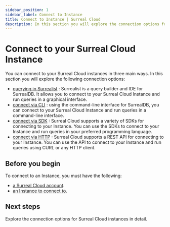 ```yaml
---
sidebar_position: 1
sidebar_label: Connect to Instance
title: Connect to Instance | Surreal Cloud
description: In this section you will explore the connection options for Surreal Cloud instances. You can connect to your Instance using the Surreal Cloud CLI or any of the supported SDKs.
---
```


# Connect to your Surreal Cloud Instance

You can connect to your Surreal Cloud instances in three main ways. In this section you will explore the following connection options:

 
- [querying in Surrealist](/docs/cloud/connect/surrealist) : Surrealist is a query builder and IDE for SurrealDB. It allows you to connect to your Surreal Cloud Instance and run queries in a graphical interface.
- [connect via CLI](/docs/cloud/connect/cli) : using the command-line interface for SurrealDB, you can connect to your Surreal Cloud Instance and run queries in a command-line interface.
- [connect via SDK](/docs/cloud/connect/sdk) : Surreal Cloud supports a variety of SDKs for connecting to your Instance. You can use the SDKs to connect to your Instance and run queries in your preferred programming language.
- [connect via HTTP](/docs/cloud/connect/http) : Surreal Cloud supports a REST API for connecting to your Instance. You can use the API to connect to your Instance and run queries using CURL or any HTTP client.

## Before you begin

To connect to an Instance, you must have the following:

- [a Surreal Cloud account](/docs/cloud/getting-started/create-an-account).
- [an Instance to connect to](/docs/cloud/getting-started/create-an-instance).


## Next steps 

Explore the connection options for Surreal Cloud instances in detail. 